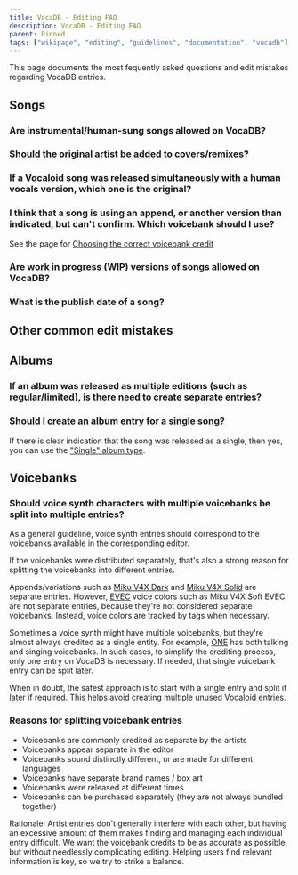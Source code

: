 ---
title: VocaDB - Editing FAQ
description: VocaDB - Editing FAQ
parent: Pinned
tags: ["wikipage", "editing", "guidelines", "documentation", "vocadb"]
---


This page documents the most fequently asked questions and edit mistakes regarding VocaDB entries.

## Songs

### Are instrumental/human-sung songs allowed on VocaDB?

<RuleEmbed ruleId={12} />

### Should the original artist be added to covers/remixes?

<RuleEmbed ruleId={132} />

### If a Vocaloid song was released simultaneously with a human vocals version, which one is the original?

<RuleEmbed ruleId={127} />

### I think that a song is using an append, or another version than indicated, but can't confirm. Which voicebank should I use?

See the page for [Choosing the correct voicebank credit](https://wiki.vocadb.net/docs/choosing-the-correct-voicebank-credit)

### Are work in progress (WIP) versions of songs allowed on VocaDB?

<RuleEmbed ruleId={10} />

### What is the publish date of a song?

<RuleEmbed ruleId={100} />

## Other common edit mistakes

<RuleEmbed ruleId={101} />
<RuleEmbed ruleId={30} />
<RuleEmbed ruleId={36} />
<RuleEmbed ruleId={138} />
<RuleEmbed ruleId={43} />
<RuleEmbed ruleId={17} />
<RuleEmbed ruleId={104} />
<RuleEmbed ruleId={69} />

## Albums

### If an album was released as multiple editions (such as regular/limited), is there need to create separate entries?

<RuleEmbed ruleId={54} />

### Should I create an album entry for a single song?

If there is clear indication that the song was released as a single, then yes, you can use the ["Single" album type](/docs/docs/album-entry-editing#single).

## Voicebanks

### Should voice synth characters with multiple voicebanks be split into multiple entries?

As a general guideline, voice synth entries should correspond to the voicebanks available in the corresponding editor.

If the voicebanks were distributed separately, that's also a strong reason for splitting the voicebanks into different entries.

Appends/variations such as [Miku V4X Dark](http://vocadb.net/Ar/50233) and [Miku V4X Solid](http://vocadb.net/Ar/50235) are separate entries. However, [EVEC](http://vocadb.net/T/4828/evec) voice colors such as Miku V4X Soft EVEC are not separate entries, because they're not considered separate voicebanks. Instead, voice colors are tracked by tags when necessary.

Sometimes a voice synth might have multiple voicebanks, but they're almost always credited as a single entity. For example, [ONE](http://vocadb.net/Ar/31062) has both talking and singing voicebanks. In such cases, to simplify the crediting process, only one entry on VocaDB is necessary. If needed, that single voicebank entry can be split later.

When in doubt, the safest approach is to start with a single entry and split it later if required. This helps avoid creating multiple unused Vocaloid entries.

### Reasons for splitting voicebank entries

- Voicebanks are commonly credited as separate by the artists
- Voicebanks appear separate in the editor
- Voicebanks sound distinctly different, or are made for different languages
- Voicebanks have separate brand names / box art
- Voicebanks were released at different times
- Voicebanks can be purchased separately (they are not always bundled together)

Rationale: Artist entries don't generally interfere with each other, but having an excessive amount of them makes finding and managing each individual entry difficult. We want the voicebank credits to be as accurate as possible, but without needlessly complicating editing. Helping users find relevant information is key, so we try to strike a balance.